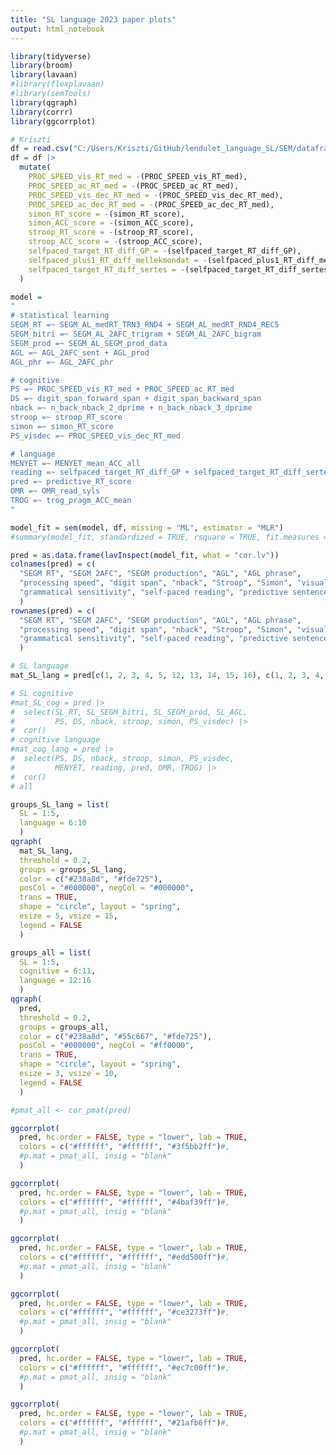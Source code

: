 ```yaml
---
title: "SL language 2023 paper plots"
output: html_notebook
---
```


```r
library(tidyverse)
library(broom)
library(lavaan)
#library(flexplavaan)
#library(semTools)
library(qgraph)
library(corrr)
library(ggcorrplot)
```

```r
# Kriszti
df = read.csv("C:/Users/Kriszti/GitHub/lendulet_language_SL/SEM/dataframes/filtered_SEM_df.csv")
df = df |>
  mutate(
    PROC_SPEED_vis_RT_med = -(PROC_SPEED_vis_RT_med),
    PROC_SPEED_ac_RT_med = -(PROC_SPEED_ac_RT_med),
    PROC_SPEED_vis_dec_RT_med = -(PROC_SPEED_vis_dec_RT_med),
    PROC_SPEED_ac_dec_RT_med = -(PROC_SPEED_ac_dec_RT_med),
    simon_RT_score = -(simon_RT_score),
    simon_ACC_score = -(simon_ACC_score),
    stroop_RT_score = -(stroop_RT_score),
    stroop_ACC_score = -(stroop_ACC_score),
    selfpaced_target_RT_diff_GP = -(selfpaced_target_RT_diff_GP),
    selfpaced_plus1_RT_diff_mellekmondat = -(selfpaced_plus1_RT_diff_mellekmondat),
    selfpaced_target_RT_diff_sertes = -(selfpaced_target_RT_diff_sertes)
  )
```

```r
model =
"
# statistical learning
SEGM_RT =~ SEGM_AL_medRT_TRN3_RND4 + SEGM_AL_medRT_RND4_REC5
SEGM_bitri =~ SEGM_AL_2AFC_trigram + SEGM_AL_2AFC_bigram
SEGM_prod =~ SEGM_AL_SEGM_prod_data
AGL =~ AGL_2AFC_sent + AGL_prod
AGL_phr =~ AGL_2AFC_phr

# cognitive
PS =~ PROC_SPEED_vis_RT_med + PROC_SPEED_ac_RT_med
DS =~ digit_span_forward_span + digit_span_backward_span
nback =~ n_back_nback_2_dprime + n_back_nback_3_dprime
stroop =~ stroop_RT_score
simon =~ simon_RT_score
PS_visdec =~ PROC_SPEED_vis_dec_RT_med

# language
MENYET =~ MENYET_mean_ACC_all
reading =~ selfpaced_target_RT_diff_GP + selfpaced_target_RT_diff_sertes
pred =~ predictive_RT_score
OMR =~ OMR_read_syls
TROG =~ trog_pragm_ACC_mean
"
```

```r
model_fit = sem(model, df, missing = "ML", estimator = "MLR")
#summary(model_fit, standardized = TRUE, rsquare = TRUE, fit.measures = TRUE)
```

```r
pred = as.data.frame(lavInspect(model_fit, what = "cor.lv"))
colnames(pred) = c(
  "SEGM RT", "SEGM 2AFC", "SEGM production", "AGL", "AGL phrase",
  "processing speed", "digit span", "nback", "Stroop", "Simon", "visual decision speed",
  "grammatical sensitivity", "self-paced reading", "predictive sentence processing", "one minute reading", "pragmatic understanding"
  )
rownames(pred) = c(
  "SEGM RT", "SEGM 2AFC", "SEGM production", "AGL", "AGL phrase",
  "processing speed", "digit span", "nback", "Stroop", "Simon", "visual decision speed",
  "grammatical sensitivity", "self-paced reading", "predictive sentence processing", "one minute reading", "pragmatic comprehension"
  )
```

```r
# SL language
mat_SL_lang = pred[c(1, 2, 3, 4, 5, 12, 13, 14, 15, 16), c(1, 2, 3, 4, 5, 12, 13, 14, 15, 16)]

# SL cognitive
#mat_SL_cog = pred |>
#  select(SL_RT, SL_SEGM_bitri, SL_SEGM_prod, SL_AGL,
#         PS, DS, nback, stroop, simon, PS_visdec) |>
#  cor()
# cognitive language
#mat_cog_lang = pred |>
#  select(PS, DS, nback, stroop, simon, PS_visdec,
#         MENYET, reading, pred, OMR, TROG) |>
#  cor()
# all
```

```r
groups_SL_lang = list(
  SL = 1:5,
  language = 6:10
  )
qgraph(
  mat_SL_lang,
  threshold = 0.2,
  groups = groups_SL_lang,
  color = c("#238a8d", "#fde725"),
  posCol = "#000000", negCol = "#000000",
  trans = TRUE,
  shape = "circle", layout = "spring",
  esize = 5, vsize = 15,
  legend = FALSE
  )
```

```r
groups_all = list(
  SL = 1:5,
  cognitive = 6:11,
  language = 12:16
  )
qgraph(
  pred,
  threshold = 0.2,
  groups = groups_all,
  color = c("#238a8d", "#55c667", "#fde725"),
  posCol = "#000000", negCol = "#ff0000",
  trans = TRUE,
  shape = "circle", layout = "spring",
  esize = 3, vsize = 10,
  legend = FALSE
  )
```

```r
#pmat_all <- cor_pmat(pred)
```

```r
ggcorrplot(
  pred, hc.order = FALSE, type = "lower", lab = TRUE,
  colors = c("#ffffff", "#ffffff", "#3f5bb2ff")#,
  #p.mat = pmat_all, insig = "blank"
  )

ggcorrplot(
  pred, hc.order = FALSE, type = "lower", lab = TRUE,
  colors = c("#ffffff", "#ffffff", "#4baf39ff")#,
  #p.mat = pmat_all, insig = "blank"
  )

ggcorrplot(
  pred, hc.order = FALSE, type = "lower", lab = TRUE,
  colors = c("#ffffff", "#ffffff", "#edd500ff")#,
  #p.mat = pmat_all, insig = "blank"
  )

ggcorrplot(
  pred, hc.order = FALSE, type = "lower", lab = TRUE,
  colors = c("#ffffff", "#ffffff", "#ce3273ff")#,
  #p.mat = pmat_all, insig = "blank"
  )

ggcorrplot(
  pred, hc.order = FALSE, type = "lower", lab = TRUE,
  colors = c("#ffffff", "#ffffff", "#ec7c00ff")#,
  #p.mat = pmat_all, insig = "blank"
  )

ggcorrplot(
  pred, hc.order = FALSE, type = "lower", lab = TRUE,
  colors = c("#ffffff", "#ffffff", "#21afb6ff")#,
  #p.mat = pmat_all, insig = "blank"
  )
```

